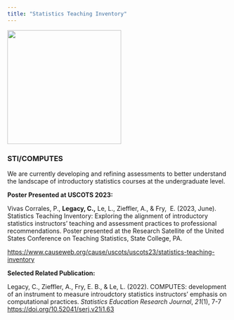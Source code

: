 ```yaml
---
title: "Statistics Teaching Inventory"
---
```


![](/img/survey.png){width="259"}

### STI/COMPUTES

We are currently developing and refining assessments to better understand the landscape of introductory statistics courses at the undergraduate level.

**Poster Presented at USCOTS 2023:**

Vivas Corrales, P., **Legacy, C.,** Le, L., Zieffler, A., & Fry,  E. (2023, June). Statistics Teaching Inventory: Exploring the alignment of introductory statistics instructors' teaching and assessment practices to professional recommendations. Poster presented at the Research Satellite of the United States Conference on Teaching Statistics, State College, PA.

<https://www.causeweb.org/cause/uscots/uscots23/statistics-teaching-inventory>

**Selected Related Publication:**

Legacy, C., Zieffler, A., Fry, E. B., & Le, L. (2022). COMPUTES: development of an instrument to measure introudctory statistics instructors' emphasis on computational practices. *Statistics Education Research Journal*, *21*(1), 7-7 <https://doi.org/10.52041/serj.v21i1.63>
